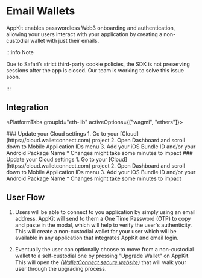 

# Email Wallets

AppKit enables passwordless Web3 onboarding and authentication, allowing your users interact with your application by creating a non-custodial wallet with just their emails.

:::info Note

Due to Safari’s strict third-party cookie policies, the SDK is not preserving sessions after the app is closed. Our team is working to solve this issue soon.

:::

## Integration

<PlatformTabs groupId="eth-lib" activeOptions={["wagmi", "ethers"]}>


<PlatformTabItem value="wagmi">
   ### Update your Cloud settings
   1. Go to your [Cloud](https://cloud.walletconnect.com) project
   2. Open Dashboard and scroll down to Mobile Application IDs menu
   3. Add your iOS Bundle ID and/or your Android Package Name
   * Changes might take some minutes to impact

   <WagmiImplementation />
</PlatformTabItem>

<PlatformTabItem value="ethers">
   ### Update your Cloud settings
   1. Go to your [Cloud](https://cloud.walletconnect.com) project
   2. Open Dashboard and scroll down to Mobile Application IDs menu
   3. Add your iOS Bundle ID and/or your Android Package Name
   * Changes might take some minutes to impact
   
   <EthersImplementation />
</PlatformTabItem>

</PlatformTabs>

## User Flow

1. Users will be able to connect to you application by simply using an email address. AppKit will send to them a One Time Password (OTP) to copy and paste in the modal, which will help to
   verify the user's authenticity. This will create a non-custodial wallet for your user which will be available in any application that integrates AppKit and email login.

2. Eventually the user can optionally choose to move from a non-custodial wallet to a self-custodial one by pressing "Upgrade Wallet" on AppKit.
   This will open the _([WalletConnect secure website](https://secure.walletconnect.com/dashboard))_ that will walk your user through the upgrading process.